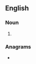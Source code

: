 ==English==

===Noun===
{{head|en|noun plural form}}

# {{plural of|microsite|lang=en}}

===Anagrams===
* {{anagrams|en|eroticisms|isometrics}}
